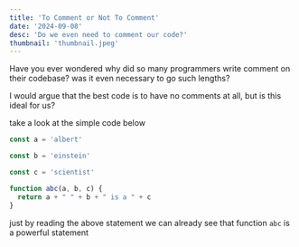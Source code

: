 ```yaml
---
title: 'To Comment or Not To Comment'
date: '2024-09-08'
desc: 'Do we even need to comment our code?'
thumbnail: 'thumbnail.jpeg'
---
```


Have you ever wondered why did so many programmers write comment on their codebase? was it even necessary to go such lengths?

I would argue that the best code is to have no comments at all, but is this ideal  for us?

take a look at the simple code below

```ts
const a = 'albert'

const b = 'einstein'

const c = 'scientist'

function abc(a, b, c) {
  return a + " " + b + " is a " + c
}
```

just by reading the above statement we can already see that function `abc` is a powerful statement

